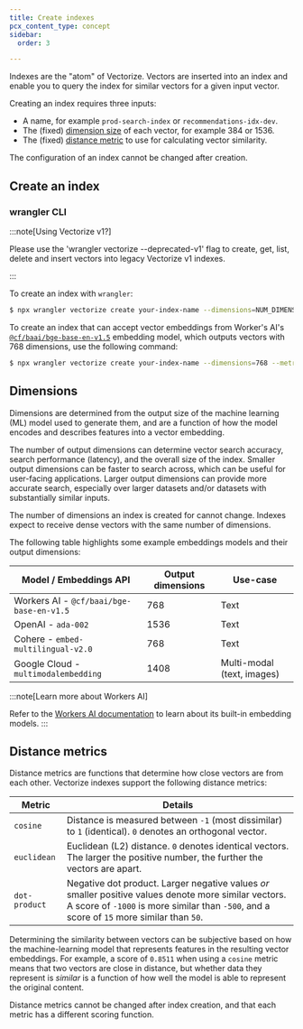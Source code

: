 ```yaml
---
title: Create indexes
pcx_content_type: concept
sidebar:
  order: 3

---
```



Indexes are the "atom" of Vectorize. Vectors are inserted into an index and enable you to query the index for similar vectors for a given input vector.

Creating an index requires three inputs:

* A name, for example `prod-search-index` or `recommendations-idx-dev`.
* The (fixed) [dimension size](#dimensions) of each vector, for example 384 or 1536.
* The (fixed) [distance metric](#distance-metrics) to use for calculating vector similarity.

The configuration of an index cannot be changed after creation.

## Create an index

### wrangler CLI

<Render file="vectorize-wrangler-version" />

:::note[Using Vectorize v1?]

Please use the 'wrangler vectorize --deprecated-v1' flag to create, get, list, delete and insert vectors into legacy Vectorize v1 indexes.

:::

To create an index with `wrangler`:

```sh
$ npx wrangler vectorize create your-index-name --dimensions=NUM_DIMENSIONS --metric=SELECTED_METRIC
```

To create an index that can accept vector embeddings from Worker's AI's [`@cf/baai/bge-base-en-v1.5`](/workers-ai/models/#text-embeddings) embedding model, which outputs vectors with 768 dimensions, use the following command:

```sh
$ npx wrangler vectorize create your-index-name --dimensions=768 --metric=cosine
```

## Dimensions

Dimensions are determined from the output size of the machine learning (ML) model used to generate them, and are a function of how the model encodes and describes features into a vector embedding.

The number of output dimensions can determine vector search accuracy, search performance (latency), and the overall size of the index. Smaller output dimensions can be faster to search across, which can be useful for user-facing applications. Larger output dimensions can provide more accurate search, especially over larger datasets and/or datasets with substantially similar inputs.

The number of dimensions an index is created for cannot change. Indexes expect to receive dense vectors with the same number of dimensions.

The following table highlights some example embeddings models and their output dimensions:

| Model / Embeddings API                   | Output dimensions | Use-case                   |
| ---------------------------------------- | ----------------- | -------------------------- |
| Workers AI - `@cf/baai/bge-base-en-v1.5` | 768               | Text                       |
| OpenAI - `ada-002`                       | 1536              | Text                       |
| Cohere - `embed-multilingual-v2.0`       | 768               | Text                       |
| Google Cloud - `multimodalembedding`     | 1408              | Multi-modal (text, images) |

:::note[Learn more about Workers AI]

Refer to the [Workers AI documentation](/workers-ai/models/#text-embeddings) to learn about its built-in embedding models. 
:::

## Distance metrics

Distance metrics are functions that determine how close vectors are from each other. Vectorize indexes support the following distance metrics:

| Metric        | Details                                                                                                                                                                                            |
| ------------- | -------------------------------------------------------------------------------------------------------------------------------------------------------------------------------------------------- |
| `cosine`      | Distance is measured between `-1` (most dissimilar) to `1` (identical). `0` denotes an orthogonal vector.                                                                                          |
| `euclidean`   | Euclidean (L2) distance. `0` denotes identical vectors. The larger the positive number, the further the vectors are apart.                                                                         |
| `dot-product` | Negative dot product. Larger negative values *or* smaller positive values denote more similar vectors. A score of `-1000` is more similar than `-500`, and a score of `15` more similar than `50`. |

Determining the similarity between vectors can be subjective based on how the machine-learning model that represents features in the resulting vector embeddings. For example, a score of `0.8511` when using a `cosine` metric means that two vectors are close in distance, but whether data they represent is *similar* is a function of how well the model is able to represent the original content.

Distance metrics cannot be changed after index creation, and that each metric has a different scoring function.
